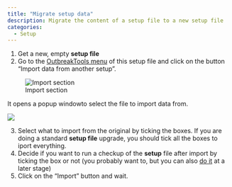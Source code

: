 ```yaml
---
title: "Migrate setup data"
description: Migrate the content of a setup file to a new setup file
categories: 
  - Setup
---
```


1. Get a new, empty **setup file**
2. Go to the [OutbreakTools menu](../reference/ribbons_setup.qmd) of this setup file and click on the button "Import data from another setup".

![Import section](../reference/images/img-003-ribbon-setup-import.png){fig-align="center"}

It opens a popup windowto select the file to import data from.

![](../reference/images/img-004-import-setup.png){fig-align="center"}


3. Select what to import from the original by ticking the boxes. If you are doing a standard **setup file** upgrade, you should tick all the boxes to iport everything.
4. Decide if you want to run a checkup of the **setup** file after import by ticking the box or not (you probably want to, but you can also [do it](../reference/ribbons_setup.qmd#sec-check-setup) at a later stage)
5. Click on the "Import" button and wait.
